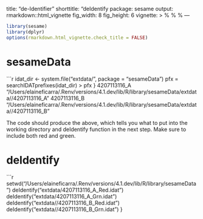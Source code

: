 title: "de-Identifier"
shorttitle: "deIdentify
package: sesame
output: rmarkdown::html_vignette
fig_width: 8
fig_height: 6
vignette: >
  %\VignetteEngine{knitr::rmarkdown}
  %\VignetteIndexEntry{"0. de-Identifier"}
  %\VignetteEncoding{UTF-8} 
---

```r
library(sesame)
library(dplyr)
options(rmarkdown.html_vignette.check_title = FALSE)
```

# sesameData

```r
idat_dir <- system.file("extdata/", package = "sesameData")
pfx = searchIDATprefixes(idat_dir)
> pfx
}
                                                                                4207113116_A 
"/Users/elaineficarra/.Renv/versions/4.1.dev/lib/R/library/sesameData/extdata//4207113116_A" 
                                                                                4207113116_B 
"/Users/elaineficarra/.Renv/versions/4.1.dev/lib/R/library/sesameData/extdata//4207113116_B"

The code should produce the above, which tells you what to put into the working directory and deIdentify function in the next step. Make sure to include both red and green. 

# deIdentify

```r
setwd("/Users/elaineficarra/.Renv/versions/4.1.dev/lib/R/library/sesameData")
deIdentify("extdata/4207113116_A_Red.idat")
deIdentify("extdata/4207113116_A_Grn.idat")
deIdentify("extdata//4207113116_B_Red.idat")
deIdentify("extdata//4207113116_B_Grn.idat")
}
